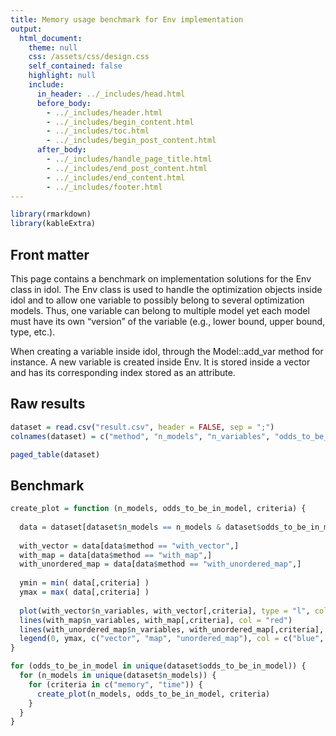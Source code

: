 ```yaml
---
title: Memory usage benchmark for Env implementation
output: 
  html_document:
    theme: null
    css: /assets/css/design.css
    self_contained: false
    highlight: null
    include:
      in_header: ../_includes/head.html
      before_body:
        - ../_includes/header.html
        - ../_includes/begin_content.html
        - ../_includes/toc.html
        - ../_includes/begin_post_content.html
      after_body: 
        - ../_includes/handle_page_title.html
        - ../_includes/end_post_content.html
        - ../_includes/end_content.html
        - ../_includes/footer.html
---
```


```r
library(rmarkdown)
library(kableExtra)
```

## Front matter

This page contains a benchmark on implementation solutions for the Env class in idol. The Env class is used to handle the optimization objects inside idol and to allow one variable to possibly belong to several optimization models. Thus, one variable can belong to multiple model yet each model must have its own "version" of the variable (e.g., lower bound, upper bound, type, etc.). 

When creating a variable inside idol, through the Model::add_var method for instance. A new variable is created inside Env. It is stored inside a vector and has its corresponding index stored as an attribute. 

## Raw results

```r
dataset = read.csv("result.csv", header = FALSE, sep = ";")
colnames(dataset) = c("method", "n_models", "n_variables", "odds_to_be_in_model", "value", "time", "memory")
```

```r
paged_table(dataset)
```

## Benchmark

```r
create_plot = function (n_models, odds_to_be_in_model, criteria) {
  
  data = dataset[dataset$n_models == n_models & dataset$odds_to_be_in_model == odds_to_be_in_model,]
  
  with_vector = data[data$method == "with_vector",]
  with_map = data[data$method == "with_map",]
  with_unordered_map = data[data$method == "with_unordered_map",]
  
  ymin = min( data[,criteria] )
  ymax = max( data[,criteria] )
  
  plot(with_vector$n_variables, with_vector[,criteria], type = "l", col = "blue", ylim = c(ymin, ymax), main = paste(criteria, "with", n_models, "models and p =", odds_to_be_in_model), xlab = "n. variables", ylab = criteria)
  lines(with_map$n_variables, with_map[,criteria], col = "red")
  lines(with_unordered_map$n_variables, with_unordered_map[,criteria], col = "green")
  legend(0, ymax, c("vector", "map", "unordered_map"), col = c("blue", "red", "green"), lwd = 1)
}

for (odds_to_be_in_model in unique(dataset$odds_to_be_in_model)) {
  for (n_models in unique(dataset$n_models)) {
    for (criteria in c("memory", "time")) {
      create_plot(n_models, odds_to_be_in_model, criteria)
    }
  }
}

```
